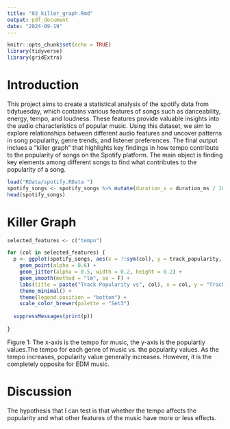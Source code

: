 ```yaml
---
title: "03_killer_graph.Rmd"
output: pdf_document
date: "2024-09-19"
---
```


```r
knitr::opts_chunk$set(echo = TRUE)
library(tidyverse)
library(gridExtra)
```

# Introduction

This project aims to create a statistical analysis of the spotify data from tidytuesday, which contains various features 
of songs such as danceability, energy, tempo, and loudness.
These features provide valuable insights into the audio characteristics of popular music. Using this dataset, we aim to explore 
relationships between different audio features and uncover patterns in song popularity, 
genre trends, and listener preferences. The final output inclues a "killer graph" that highlights key findings in how tempo contribute to the popularity of songs on the Spotify platform.
The main object is finding key elements among different songs to find what contributes to the popularity of a song.

```r
load("RData/spotify.RData ")
spotify_songs <- spotify_songs %>% mutate(duration_s = duration_ms / 1000)
head(spotify_songs)
```


# Killer Graph


```r
selected_features <- c("tempo")

for (col in selected_features) {
  p <- ggplot(spotify_songs, aes(x = !!sym(col), y = track_popularity, color = playlist_genre)) +
    geom_point(alpha = 0.6) +
    geom_jitter(alpha = 0.5, width = 0.2, height = 0.2) +
    geom_smooth(method = "lm", se = F) +
    labs(title = paste("Track Popularity vs", col), x = col, y = "Track Popularity") +
    theme_minimal() +
    theme(legend.position = "bottom") +
    scale_color_brewer(palette = "Set3")
  
  suppressMessages(print(p))
  
}


```

Figure 1: The x-axis is the tempo for music, the y-axis is the populartiy values.The tempo for each genre of music vs. the popularity values. As the tempo increases, popularity value generally increases. However, it is the completely opposite for EDM music.


# Discussion

The hypothesis that I can test is that whether the tempo affects the popularity and what other features of the music have more or less effects.

